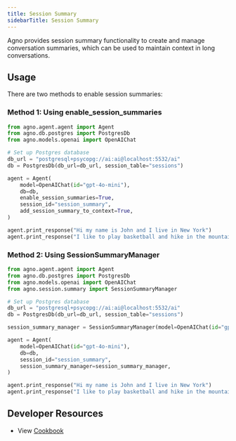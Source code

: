 ```yaml
---
title: Session Summary
sidebarTitle: Session Summary
---
```


Agno provides session summary functionality to create and manage conversation summaries, which can be used to maintain context in long conversations.

## Usage

There are two methods to enable session summaries:

### Method 1: Using enable_session_summaries

```python session_summary_method1.py
from agno.agent.agent import Agent
from agno.db.postgres import PostgresDb
from agno.models.openai import OpenAIChat

# Set up Postgres database
db_url = "postgresql+psycopg://ai:ai@localhost:5532/ai"
db = PostgresDb(db_url=db_url, session_table="sessions")

agent = Agent(
    model=OpenAIChat(id="gpt-4o-mini"),
    db=db,
    enable_session_summaries=True,
    session_id="session_summary",
    add_session_summary_to_context=True,
)

agent.print_response("Hi my name is John and I live in New York")
agent.print_response("I like to play basketball and hike in the mountains")
```

### Method 2: Using SessionSummaryManager

```python session_summary_method2.py
from agno.agent.agent import Agent
from agno.db.postgres import PostgresDb
from agno.models.openai import OpenAIChat
from agno.session.summary import SessionSummaryManager

# Set up Postgres database
db_url = "postgresql+psycopg://ai:ai@localhost:5532/ai"
db = PostgresDb(db_url=db_url, session_table="sessions")

session_summary_manager = SessionSummaryManager(model=OpenAIChat(id="gpt-4o-mini"))

agent = Agent(
    model=OpenAIChat(id="gpt-4o-mini"),
    db=db,
    session_id="session_summary",
    session_summary_manager=session_summary_manager,
)

agent.print_response("Hi my name is John and I live in New York")
agent.print_response("I like to play basketball and hike in the mountains")
```

## Developer Resources

- View [Cookbook](https://github.com/agno-agi/agno/blob/main/cookbook/db/02_session_summary.py)
